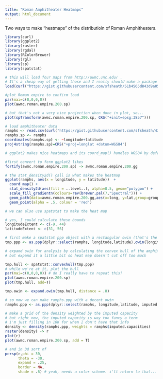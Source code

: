 ```yaml
---
title: "Roman Amphitheater Heatmaps"
output: html_document
---
```

Two ways to make "heatmaps" of the distributioin of Roman Amphitheaters.

```r
library(curl)
library(ggplot2)
library(raster)
library(rgdal)
library(RColorBrewer)
library(rgl)
library(sp)
library(spatstat)
```

```r
# this will load four maps from http://awmc.unc.edu/ .
# It's a cheap way of getting those and I really should make a package
load(curl("https://gist.githubusercontent.com/sfsheath/51b4565d843d9a057a43/raw/awmc.RData"))

#plot Roman empire to confirm load
par(mai=c(0,0,0,0))
plot(awmc.roman.empire.200.sp)

# but that's not a very nice projection when done in plot, so...
plot(spTransform(awmc.roman.empire.200.sp, CRS("+init=epsg:3857")))
```

```r
# load amphitheater data
ramphs <- read.csv(curl("https://gist.githubusercontent.com/sfsheath/4324b4505f1952b930ba/raw/f89e55ed6a73e17832f48192bfd89d1d055d5285/roman-amphitheaters.csv"))
ramphs.sp <- ramphs
coordinates(ramphs.sp) <- ~longitude+latitude
proj4string(ramphs.sp)=CRS("+proj=longlat +datum=WGS84")

```

```r
# ggplot2 makes nice heatmaps and its coord_map() handles WGS84 by default

#first convert to form ggplot2 likes
fortify(awmc.roman.empire.200.sp) -> awmc.roman.empire.200.gg

# the stat_density2d() call is what makes the heatmap
ggplot(ramphs, aes(x = longitude, y = latitude))  +
  coord_map() +
  stat_density2d(aes(fill = ..level..), alpha=0.5, geom="polygon") +
  scale_fill_gradientn(colours=rev(brewer.pal(7,"Spectral"))) +
  geom_path(data=awmc.roman.empire.200.gg,aes(x=long, y=lat,group=group), colour="black") +
  geom_point(alpha = .5, colour = 'red')
```

```r
# we can also use spatstat to make the heat map

# yes, I could calculate these bounds
longitudeExtent <- c(-9, 44)
latitudeExtent <- c(31, 56)

# first make a spatstat ppp object with a rectangular owin (that's the limits of the point pattern)
tmp.ppp <- as.ppp(dplyr::select(ramphs, longitude,latitude),owin(longitudeExtent,latitudeExtent))

# expand owin for analysis by calculating the convex hull of the amphitheaters.
# but expand it a little bit so heat map doesn't cut off too much

tmp.hull <- spatstat::convexhull(tmp.ppp)
# while we're at it, plot the hull
par(mai=c(0,0,0,0)) # do I really have to repeat this?
plot(awmc.roman.empire.200.sp)
plot(tmp.hull, add=T)

tmp.owin <- expand.owin(tmp.hull, distance = .8)

# so now we can make ramphs.ppp with a decent owin
ramphs.ppp <- as.ppp(dplyr::select(ramphs, longitude,latitude, imputed.capacities),W = tmp.owin)

# make a grid of the density weighted by the imputed capacity
# but right now, the imputed capacity is way too fancy a term
# i'm just filling in 10K for when I don't have that info
density <- density(ramphs.ppp, weights = ramphs$imputed.capacities)
raster(density) -> r
plot(r)
plot(awmc.roman.empire.200.sp, add = T)

# and in 3d sort of
persp(r,phi = 30,
      theta = -30,
      expand = .25,
      border = NA,
      shade = .6) # yeah, needs a color scheme. i'll return to that...
```


